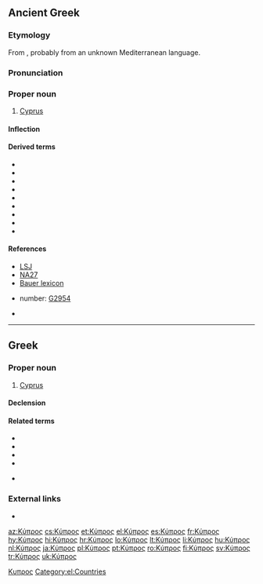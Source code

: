 ==Ancient Greek==
{{wikipedia|Cyprus}}
===Etymology===
From  {{term|κυπάρισσος|lang=grc}}, probably from an unknown Mediterranean {{etyl|pregrc|grc}} language.
===Pronunciation===
{{grc-ipa-rows|kj|u'|p|r|o|s}}

===Proper noun===
{{grc-proper noun|Κύπρου|f|second|Kupros}}

# [[Cyprus]]

====Inflection====
{{grc-decl-2nd-pax|form=F-sing|Κύπρ}}

====Derived terms====
* {{l|grc|Κύπριος}}
* {{l|grc|κύπριος}}
* {{l|grc|κυπρίς}}
* {{l|grc|κυπρογενής}}
* {{l|grc|κυπρογένεια}}
* {{l|grc|κυπρογένηα}}
* {{l|grc|κυπρόθε}}
* {{l|grc|κυπρόθεν}}
* {{l|grc|κύπρονδε}}

====References====
* [[:w:LSJ|LSJ]]
* [[:w:Novum Testamentum Graece|NA27]]
* [[:w:Bauer lexicon|Bauer lexicon]]
* {{w|Strong's Concordance}} number:  [http://www.biblestudytools.net/Lexicons/Greek/grk.cgi?number=2954&version=kjv G2954]
* {{grc-wh-page|1007}}
[[Category:grc:Islands|Κυπρος]]

----

==Greek==

===Proper noun===
{{el-noun-proper|f|unc}}

# [[Cyprus]]

====Declension====
{{el-nF-ος-2a|Κύπρ}}

====Related terms====
* {{l|el|Κυπριώτης|g=m|tr=Kypriótis|gloss=male Cypriot|sc=Grek}}
* {{l|el|Κύπριος|tr=Kýprios|g=m|gloss=male Cypriot|sc=Grek}}
* {{l|el|Κύπρια|tr=Kýpria|g=f|gloss=female Cypriot|sc=Grek}}
* {{l|el|Κυπριώτισσα|tr=Kypriótissa|g=f|gloss=female Cypriot|sc=Grek}}
* {{qualifier|cypriot}} {{l|el|Κυπραίος|tr=Kypraíos|g=m|gloss=male Cypriot|sc=Grek}}

===External links===
* {{pedialite|lang=el}}

[[Category:el:Countries]]

{{DEFAULTSORT:κυπροσ}}

[[az:Κύπρος]]
[[cs:Κύπρος]]
[[et:Κύπρος]]
[[el:Κύπρος]]
[[es:Κύπρος]]
[[fr:Κύπρος]]
[[hy:Κύπρος]]
[[hi:Κύπρος]]
[[hr:Κύπρος]]
[[lo:Κύπρος]]
[[lt:Κύπρος]]
[[li:Κύπρος]]
[[hu:Κύπρος]]
[[nl:Κύπρος]]
[[ja:Κύπρος]]
[[pl:Κύπρος]]
[[pt:Κύπρος]]
[[ro:Κύπρος]]
[[fi:Κύπρος]]
[[sv:Κύπρος]]
[[tr:Κύπρος]]
[[uk:Κύπρος]]